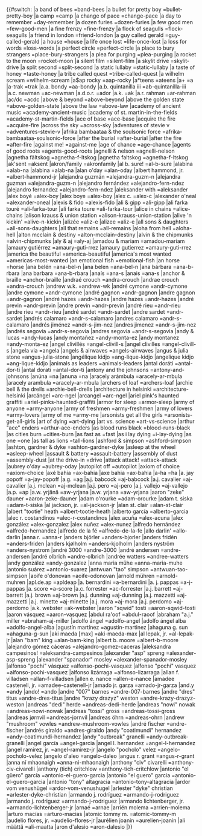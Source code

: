 <noinclude>
{{notice|這是BillboardEncode的子模板，不應該被直接調用}}</noinclude><includeonly>{{#switch:{{lc:{{{1}}}}}
|a band of bees =band-bees
|a bullet for pretty boy =bullet-pretty-boy
|a camp =camp
|a change of pace =change-pace
|a day to remember =day-remember
|a dozen furies =dozen-furies
|a few good men =few-good-men
|a fine frenzy =fine-frenzy
|a flock of seagulls =flock-seagulls
|a friend in london =friend-london
|a guy called gerald =guy-called-gerald
|a house =house
|a life once lost =life-once-lost
|a loss for words =loss-words
|a perfect circle =perfect-circle
|a place to bury strangers =place-bury-strangers
|a plea for purging =plea-purging
|a rocket to the moon =rocket-moon
|a silent film =silent-film
|a skylit drive =skylit-drive
|a split second =split-second
|a static lullaby =static-lullaby
|a taste of honey =taste-honey
|a tribe called quest =tribe-called-quest
|a wilhelm scream =wilhelm-scream
|a$ap rocky =aap-rocky
|a*teens =ateens
|a+ =a
|a-trak =trak
|a.a. bondy =aa-bondy
|a.b. quintanilla iii =ab-quintanilla-iii
|a.c. newman =ac-newman
|a.d.o.r. =ador
|a.k. =ak
|a.r. rahman =ar-rahman
|ac/dc =acdc
|above & beyond =above-beyond
|above the golden state =above-golden-state
|above the law =above-law
|academy of ancient music =academy-ancient-music
|academy of st. martin-in-the-fields =academy-st-martin-fields
|ace of base =ace-base
|acquire the fire =acquire-fire
|across the sky =across-sky
|adventures of stevie v =adventures-stevie-v
|afrika bambaataa & the soulsonic force =afrika-bambaataa-soulsonic-force
|after the burial =after-burial
|after the fire =after-fire
|against me! =against-me
|age of chance =age-chance
|agents of good roots =agents-good-roots
|agnelli & nelson =agnelli-nelson
|agnetha fältskog =agnetha-f-ltskog
|agnetha faltskog =agnetha-f-ltskog
|ak'sent =aksent
|akron/family =akronfamily
|al b. sure! =al-b-sure
|alabína =alab-na
|alabina =alab-na
|alan o'day =alan-oday
|albert hammond, jr. =albert-hammond-jr
|alejandra guzmán =alejandra-guzm-n
|alejandra guzman =alejandra-guzm-n
|alejandro fernández =alejandro-fern-ndez
|alejandro fernandez =alejandro-fern-ndez
|aleksander with =aleksander
|alex boyé =alex-boy
|alex boye =alex-boy
|alex c. =alex-c
|alexander o'neal =alexander-oneal
|alexis & fido =alexis-fido
|ali & gipp =ali-gipp
|ali farka touré =ali-farka-tour
|ali farka toure =ali-farka-tour
|alice in chains =alice-chains
|alison krauss & union station =alison-krauss-union-station
|alive 'n kickin' =alive-n-kickin
|alizée =aliz-e
|alizee =aliz-e
|all sons & daughters =all-sons-daughters
|all that remains =all-remains
|aloha from hell =aloha-hell
|alton mcclain & destiny =alton-mcclain-destiny
|alvin & the chipmunks =alvin-chipmunks
|aly & aj =aly-aj
|amadou & mariam =amadou-mariam
|amaury gutiérrez =amaury-guti-rrez
|amaury gutierrez =amaury-guti-rrez
|america the beautiful =america-beautiful
|america's most wanted =americas-most-wanted
|an emotional fish =emotional-fish
|an horse =horse
|ana belén =ana-bel-n
|ana belen =ana-bel-n
|ana bárbara =ana-b-rbara
|ana barbara =ana-b-rbara
|anaís =ana-s
|anais =ana-s
|anchor & braille =anchor-braille
|andraé crouch =andra-crouch
|andrae crouch =andra-crouch
|andrew w.k. =andrew-wk
|andré cymone =andr-cymone
|andre cymone =andr-cymone
|andré gagnon =andr-gagnon
|andre gagnon =andr-gagnon
|andré hazes =andr-hazes
|andre hazes =andr-hazes
|andré previn =andr-previn
|andre previn =andr-previn
|andré rieu =andr-rieu
|andre rieu =andr-rieu
|andré sardet =andr-sardet
|andre sardet =andr-sardet
|andrés calamaro =andr-s-calamaro
|andres calamaro =andr-s-calamaro
|andrés jiménez =andr-s-jim-nez
|andres jimenez =andr-s-jim-nez
|andrés segovia =andr-s-segovia
|andres segovia =andr-s-segovia
|andy & lucas =andy-lucas
|andy montañez =andy-monta-ez
|andy montanez =andy-monta-ez
|angel clivillés =angel-clivill-s
|angel clivilles =angel-clivill-s
|angela via =angela
|angels & airwaves =angels-airwaves
|angus & julia stone =angus-julia-stone
|angélique kidjo =ang-lique-kidjo
|angelique kidjo =ang-lique-kidjo
|animals as leaders =animals-leaders
|antal doráti =antal-dor-ti
|antal dorati =antal-dor-ti
|antony and the johnsons =antony-and-johnsons
|anúna =na
|anuna =na
|aracely arámbula =aracely-ar-mbula
|aracely arambula =aracely-ar-mbula
|archers of loaf =archers-loaf
|archie bell & the drells =archie-bell-drells
|architecture in helsinki =architecture-helsinki
|arcángel =arc-ngel
|arcangel =arc-ngel
|ariel pink's haunted graffiti =ariel-pinks-haunted-graffiti
|armor for sleep =armor-sleep
|army of anyone =army-anyone
|army of freshmen =army-freshmen
|army of lovers =army-lovers
|army of me =army-me
|arsonists get all the girls =arsonists-get-all-girls
|art of dying =art-dying
|art vs. science =art-vs-science
|arthur "ace" enders =arthur-ace-enders
|as blood runs black =blood-runs-black
|as cities burn =cities-burn
|as fast as =fast
|as i lay dying =i-lay-dying
|as one =one
|as tall as lions =tall-lions
|ashford & simpson =ashford-simpson
|ashton, gardner & dyke =ashton-gardner-dyke
|asleep at the wheel =asleep-wheel
|assault & battery =assault-battery
|assembly of dust =assembly-dust
|at the drive-in =drive
|attack attack! =attack-attack
|aubrey o'day =aubrey-oday
|autopilot off =autopilot
|axiom of choice =axiom-choice
|axé bahia =ax-bahia
|axe bahia =ax-bahia
|a-ha =ha
|a. jay popoff =a-jay-popoff
|a.g. =ag
|a.j. babcock =aj-babcock
|a.j. cavalier =aj-cavalier
|a.j. mclean =aj-mclean
|a.j. pero =aj-pero
|a.j. vallejo =aj-vallejo
|a.p. =ap
|a.w. yrjänä =aw-yrjana
|a.w. yrjana =aw-yrjana
|aaron "zeke" dauner =aaron-zeke-dauner
|adam o'rourke =adam-orourke
|adam t. siska =adam-t-siska
|al jackson, jr. =al-jackson-jr
|alan st. clair =alan-st-clair
|albert "tootie" heath =albert-tootie-heath
|alberto garcía =alberto-garcia
|alec r. costandinos =alec-r-costandinos
|alex acuña =alex-acuna
|alex gonzález =alex-gonzalez
|alex nuñez =alex-nunez
|alfredo hernández =alfredo-hernandez
|alfredo de la fé =alfredo-de-la-fe
|allo darlin' =allo-darlin
|anna r. =anna-r
|anders björler =anders-bjorler
|anders fridén =anders-friden
|anders kjølholm =anders-kjolholm
|anders nyström =anders-nystrom
|andré 3000 =andre-3000
|andré andersen =andre-andersen
|andré olbrich =andre-olbrich
|andrée watters =andree-watters
|andy gonzález =andy-gonzalez
|anna maria mühe =anna-maria-muhe
|antonio suárez =antonio-suarez
|antwuan "tao" simpson =antwuan-tao-simpson
|aoife o'donovan =aoife-odonovan
|arnold mühren =arnold-muhren
|apl.de.ap =apldeap
|a. bernardini =a-bernardini
|a. j. pappas =a-j-pappas
|a. score =a-score
|a.c. forrester =ac-forrester
|a.j. barrett =aj-barrett
|a.j. brown =aj-brown
|a.j. dunning =aj-dunning
|a.j. mazzetti =aj-mazzetti
|a.j. minette =aj-minette
|a.j. mora =aj-mora
|a.j. perdomo =aj-perdomo
|a.k. webster =ak-webster
|aaron "sqwid" tosti =aaron-sqwid-tosti
|aaron vásquez =aaron-vasquez
|abdul ra'oof =abdul-raoof
|abraham "a.j." miller =abraham-aj-miller
|adolfo ángel =adolfo-angel
|adolfo ángel alba =adolfo-angel-alba
|agustín martínez =agustin-martinez
|ahaguna g. sun =ahaguna-g-sun
|aki maeda [max] =aki-maeda-max
|al lepak, jr. =al-lepak-jr
|alan "bam" king =alan-bam-king
|albert b. moore =albert-b-moore
|alejandro gómez cáceras =alejandro-gomez-caceras
|aleksandra campesinos! =aleksandra-campesinos
|alexander "asp" spreng =alexander-asp-spreng
|alexander "spanador" mosley =alexander-spanador-mosley
|alfonso "pochi" vásquez =alfonso-pochi-vasquez
|alfonso "pochi" vasquez =alfonso-pochi-vasquez
|alfonso lizárraga =alfonso-lizarraga
|allan f. villadsen =allan-f-villadsen
|allen e. nance =allen-e-nance
|amadee castenell, jr. =amadee-castenell-jr
|amado jr. garza =amado-jr-garza
|and.y =andy
|ando! =ando
|andre "007" barnes =andre-007-barnes
|andre "dres" titus =andre-dres-titus
|andre "krazy drazyz" weston =andre-krazy-drazyz-weston
|andreas "dedi" herde =andreas-dedi-herde
|andreas "nowi" nowak =andreas-nowi-nowak
|andreas "tossi" gross =andreas-tossi-gross
|andreas jørnvil =andreas-jornvil
|andreas öhrn =andreas-ohrn
|andrew "mushroom" vowles =andrew-mushroom-vowles
|andré fischer =andre-fischer
|andrés giraldo =andres-giraldo
|andy "coatimundi" hernandez =andy-coatimundi-hernandez
|andy "outbreak" granelli =andy-outbreak-granelli
|angel garcía =angel-garcia
|angel l. hernandez =angel-l-hernandez
|angel ramirez, jr. =angel-ramirez-jr
|angelo "pocholo" velez =angelo-pocholo-velez
|angelo d'aleo =angelo-daleo
|angus r. grant =angus-r-grant
|anna ní mhaonaigh =anna-ni-mhaonaigh
|anthony "civ" civarelli =anthony-civ-civarelli
|anthony (tich) critchlow =anthony-tich-critchlow
|antonio "el güero" garcía =antonio-el-guero-garcia
|antonio "el guero" garcia =antonio-el-guero-garcia
|antonio "tony" altagracia =antonio-tony-altagracia
|ardor vom venushügel =ardor-vom-venushugel
|arlester "dyke" christian =arlester-dyke-christian
|armando j. rodríguez =armando-j-rodriguez
|armando j. rodriguez =armando-j-rodriguez
|armando lichtenberger, jr. =armando-lichtenberger-jr
|arnaé =arnae
|arriën molema =arrien-molema
|arturo macías =arturo-macias
|atomic tommy m. =atomic-tommy-m
|audelio flores, jr. =audelio-flores-jr
|aurélien joanin =aurelien-joanin
|ali määttä =ali-maatta
|aron d'alesio =aron-dalesio
|{{urlencode:{{{1}}}}}}}</includeonly>
